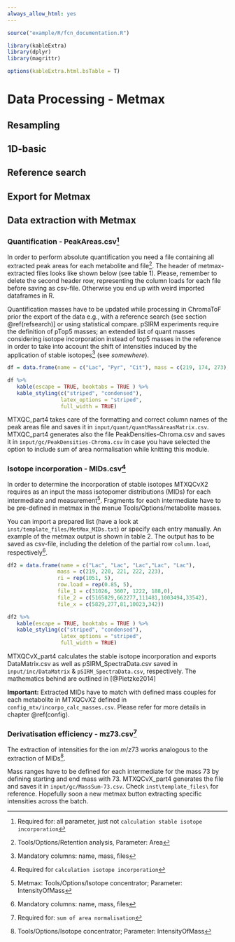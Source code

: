 ```yaml
---
always_allow_html: yes
---
```


```r

source("example/R/fcn_documentation.R")

library(kableExtra)
library(dplyr)
library(magrittr)

options(kableExtra.html.bsTable = T)
```

# Data Processing - Metmax{#metmaxproc}

## Resampling

## 1D-basic

## Reference search



## Export for Metmax

## Data extraction with Metmax{#metmax-dataextr}
### Quantification - PeakAreas.csv^[Required for: all parameter, just not `calculation stable isotope incorporation`]

In order to perform absolute quantification you need a file containing all extracted peak areas for each metabolite and file^[Tools/Options/Retention analysis, Parameter: Area]. The header of metmax-extracted files looks like shown below (see table 1). Please, remember to delete the second header row, representing the column loads for each file before saving as csv-file. Otherwise you end up with weird imported dataframes in R.

Quantification masses have to be updated while processing in ChromaToF prior the export of the data e.g., with a reference search (see section \@ref(refsearch)] or using statistical compare. 
pSIRM experiments require the definition of pTop5 masses; an extended list of quant masses considering isotope incorporation instead of top5 masses in the reference in order to take into account the shift of intensities induced by the application of stable isotopes^[Mandatory columns: name, mass, files] (see *somewhere*).


```r

df = data.frame(name = c("Lac", "Pyr", "Cit"), mass = c(219, 174, 273), ri = c(1051, 1042, 1805), row.load = c(0.76, 0.65, 0.99), file_1 = c(15423, 56978, 1326), file_2 = c(135444, 46888, 23321), file_x = c(465486, 4354544, 132121))

df %>%
   kable(escape = TRUE, booktabs = TRUE ) %>%
   kable_styling(c("striped", "condensed"), 
                 latex_options = "striped", 
                 full_width = TRUE)


```

MTXQC_part4 takes care of the formatting and correct column names of the peak areas file and saves it in `input/quant/quantMassAreasMatrix.csv`.  MTXQC_part4 generates also the file PeakDensities-Chroma.csv and saves it in `input/gc/PeakDensities-Chroma.csv` in case you have selected the option to include sum of area normalisation while knitting this module.

### Isotope incorporation - MIDs.csv^[Required for `calculation isotope incorporation`]

In order to determine the incorporation of stable isotopes MTXQCvX2 requires as an input the mass isotopomer distributions (MIDs) for each intermediate and measurement^[Metmax: Tools/Options/Isotope concentrator; Parameter: IntensityOfMass]. Fragments for each intermediate have to be pre-defined in metmax in the menue Tools/Options/metabolite masses. 

You can import a prepared list (have a look at `inst/template_files/MetMax_MIDs.txt`) or specify each entry manually. An example of the metmax output is shown in table 2. The output has to be saved as csv-file, including the deletion of the partial row `column.load`, respectively^[Mandatory columns: name, mass, files].

```r

df2 = data.frame(name = c("Lac", "Lac", "Lac","Lac", "Lac"),
                mass = c(219, 220, 221, 222, 223),
                ri = rep(1051, 5),
                row.load = rep(0.85, 5),
                file_1 = c(31026, 3607, 1222, 188,0),
                file_2 = c(5165829,662277,111481,1003494,33542),
                file_x = c(5829,277,81,10023,342))

df2 %>%
   kable(escape = TRUE, booktabs = TRUE ) %>%
   kable_styling(c("striped", "condensed"), 
                 latex_options = "striped", 
                 full_width = TRUE)


```

MTXQCvX_part4 calculates the stable isotope incorporation and exports DataMatrix.csv as well as pSIRM_SpectraData.csv saved in `input/inc/DataMatrix` \& `pSIRM_SpectraData.csv`, respectively. The mathematics behind are outlined in [@Pietzke2014]

**Important:**
Extracted MIDs have to match with defined mass couples for each metabolite in MTXQCvX2 defined in `config_mtx/incorpo_calc_masses.csv`. Please refer for more details in chapter \@ref(config).

### Derivatisation efficiency - mz73.csv^[Required for: `sum of area normalisation`]

The extraction of intensities for the ion $m/z 73$ works analogous to the extraction of MIDs^[Tools/Options/Isotope concentrator; Parameter: IntensityOfMass]. 

Mass ranges have to be defined for each intermediate for the mass 73 by defining starting and end mass with 73. MTXQCvX_part4 generates the file and saves it in `input/gc/MassSum-73.csv`. Check `inst\template_files\` for reference. Hopefully soon a new metmax button extracting specific intensities across the batch.